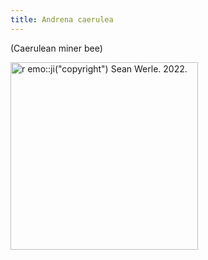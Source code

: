 ```yaml
---
title: Andrena caerulea
---
```

(Caerulean miner bee)

[![`r emo::ji("copyright")` Sean Werle. 2022.](https://inaturalist-open-data.s3.amazonaws.com/photos/188536234/medium.jpg){height=300}](https://inaturalist.ca/photos/188536234)
